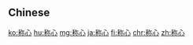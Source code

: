 {{also|稱心}}
==Chinese==
{{zh-see|稱心}}

[[ko:称心]]
[[hu:称心]]
[[mg:称心]]
[[ja:称心]]
[[fi:称心]]
[[chr:称心]]
[[zh:称心]]